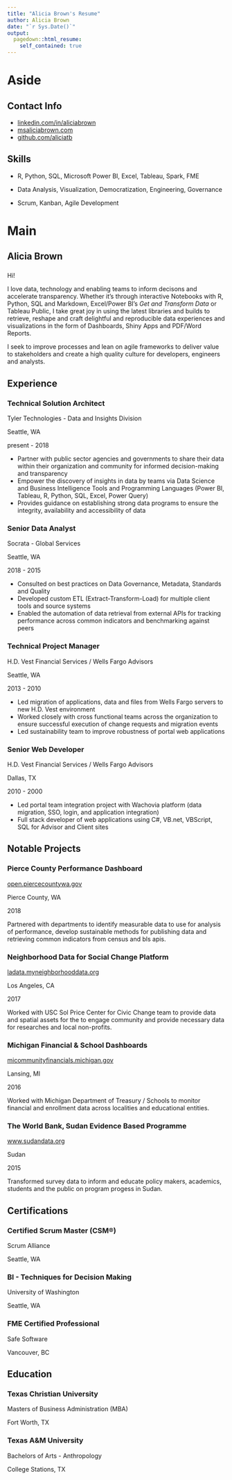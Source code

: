 ```yaml
---
title: "Alicia Brown's Resume"
author: Alicia Brown
date: "`r Sys.Date()`"
output:
  pagedown::html_resume:
    self_contained: true
---
```


Aside
================================================================================

Contact Info {#contact}
--------------------------------------------------------------------------------

- <i class="fa fa-linkedin"></i> [linkedin.com/in/aliciabrown](https://www.linkedin.com/in/aliciabrown/)
- <i class="fa fa-rss"></i> [msaliciabrown.com](https://msaliciabrown.com)
- <i class="fa fa-github"></i> [github.com/aliciatb](https://github.com/aliciatb)

Skills {#skills}
--------------------------------------------------------------------------------

- R, Python, SQL, Microsoft Power BI, Excel, Tableau, Spark, FME

- Data Analysis, Visualization, Democratization, Engineering, Governance

- Scrum, Kanban, Agile Development

Main
================================================================================

Alicia Brown {#title}
--------------------------------------------------------------------------------

### 

Hi!

I love data, technology and enabling teams to inform decisons and accelerate transparency. Whether it's through  interactive Notebooks with R, Python, SQL and Markdown, Excel/Power BI's _Get and Transform Data_ or Tableau Public, I take great joy in using the latest libraries and builds to retrieve, reshape and craft delightful and reproducible data experiences and visualizations in the form of Dashboards, Shiny Apps and PDF/Word Reports.

I seek to improve processes and lean on agile frameworks to deliver value to stakeholders and create a high quality culture for developers, engineers and analysts.

Experience {data-icon=suitcase}
--------------------------------------------------------------------------------

### Technical Solution Architect

Tyler Technologies - Data and Insights Division

Seattle, WA

present - 2018

- Partner with public sector agencies and governments to share their data within their organization and community for informed decision-making and transparency
- Empower the discovery of insights in data by teams via Data Science and Business Intelligence Tools and Programming Languages (Power BI, Tableau, R, Python, SQL, Excel, Power Query)
- Provides guidance on establishing strong data programs to ensure the integrity, availability and accessibility of data

### Senior Data Analyst

Socrata - Global Services

Seattle, WA

2018 - 2015

- Consulted on best practices on Data Governance, Metadata, Standards and Quality
- Developed custom ETL (Extract-Transform-Load) for multiple client tools and source systems
- Enabled the automation of data retrieval from external APIs for tracking performance across common indicators and benchmarking against peers

### Technical Project Manager

H.D. Vest Financial Services / Wells Fargo Advisors

Seattle, WA

2013 - 2010

- Led migration of applications, data and files from Wells Fargo servers to new H.D. Vest environment
- Worked closely with cross functional teams across the organization to ensure successful execution of change requests and migration events
-	Led sustainability team to improve robustness of portal web applications

### Senior Web Developer

H.D. Vest Financial Services / Wells Fargo Advisors

Dallas, TX

2010 - 2000

-	Led portal team integration project with Wachovia platform (data migration, SSO, login, and application integration)
-	Full stack developer of web applications using C#, VB.net, VBScript, SQL for Advisor and Client sites

Notable Projects {data-icon=globe}
--------------------------------------------------------------------------------

### Pierce County Performance Dashboard

[open.piercecountywa.gov](https://open.piercecountywa.gov)

Pierce County, WA

2018

Partnered with departments to identify measurable data to use for analysis of performance, develop sustainable methods for publishing data and retrieving common indicators from census and bls apis.

### Neighborhood Data for Social Change Platform

[ladata.myneighborhooddata.org](https://ladata.myneighborhooddata.org)

Los Angeles, CA

2017

Worked with USC Sol Price Center for Civic Change team to provide data and spatial assets for the to engage community and provide necessary data for researches and local non-profits.

### Michigan Financial & School Dashboards

[micommunityfinancials.michigan.gov](http://micommunityfinancials.michigan.gov)

Lansing, MI

2016

Worked with Michigan Department of Treasury / Schools to monitor financial and enrollment data across localities and educational entities.

### The World Bank, Sudan Evidence Based Programme

[www.sudandata.org](https://www.sudandata.org)

Sudan

2015

Transformed survey data to inform and educate policy makers, academics, students and the public on program progess in Sudan.

Certifications {data-icon=certificate}
--------------------------------------------------------------------------------

### Certified Scrum Master (CSM®)

Scrum Alliance

Seattle, WA

### BI - Techniques for Decision Making

University of Washington

Seattle, WA

### FME Certified Professional

Safe Software

Vancouver, BC

Education {data-icon=graduation-cap}
--------------------------------------------------------------------------------

### Texas Christian University

Masters of Business Administration (MBA)

Fort Worth, TX


### Texas A&M University

Bachelors of Arts - Anthropology

College Stations, TX
